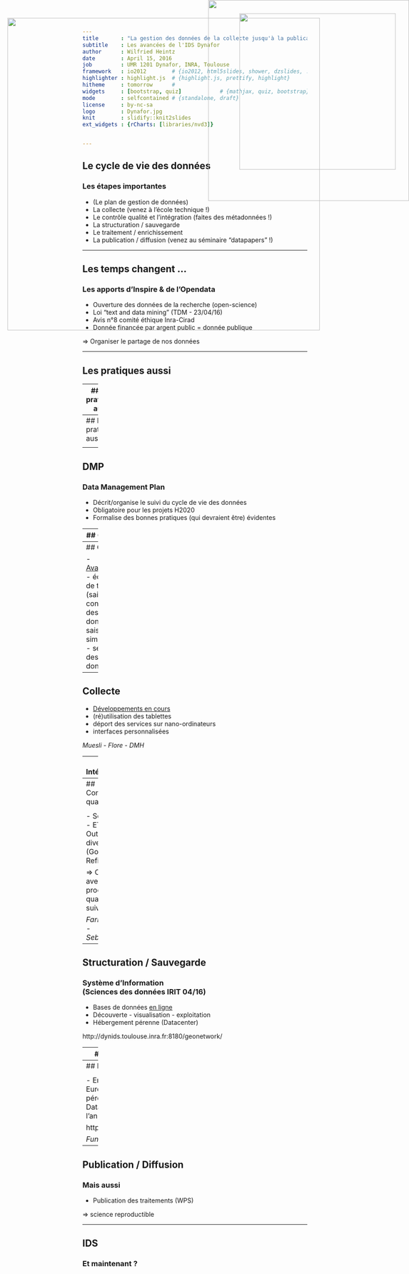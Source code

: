 ```yaml
---
title       : "La gestion des données de la collecte jusqu'à la publication"
subtitle    : Les avancées de l'IDS Dynafor
author      : Wilfried Heintz
date        : April 15, 2016
job         : UMR 1201 Dynafor, INRA, Toulouse
framework   : io2012        # {io2012, html5slides, shower, dzslides, ...}
highlighter : highlight.js  # {highlight.js, prettify, highlight}
hitheme     : tomorrow      #   
widgets     : [bootstrap, quiz]            # {mathjax, quiz, bootstrap}
mode        : selfcontained # {standalone, draft}
license     : by-nc-sa
logo        : Dynafor.jpg
knit        : slidify::knit2slides
ext_widgets : {rCharts: [libraries/nvd3]}


--- 
```

## Le cycle de vie des données
<img style="position: absolute; top: 0; right: 0; border: 0; width:450px;" src="assets/img/cycledevie_data.gif">
<h3>Les étapes importantes</h3>

 - (Le plan de gestion de données)
 - La collecte (venez à l'école technique !)
 - Le contrôle qualité et l'intégration (faites des métadonnées !)
 - La structuration / sauvegarde
 - Le traitement / enrichissement
 - La publication / diffusion (venez au séminaire "datapapers" !)
 

--- 

## Les temps changent ...
<img style="position: absolute; top: 30px; right: 30px; border: 0; width:350px;" src="assets/img/PublicDomain.png">
<h3>Les apports d'Inspire & de l'Opendata</h3>

 
 - Ouverture des données de la recherche (open-science)
 - Loi "text and data mining" (TDM - 23/04/16)
 - Avis n°8 comité éthique Inra-Cirad
 - Donnée financée par argent public = donnée publique

=> Organiser le partage de nos données

--- 

## Les pratiques aussi

<img style="position: absolute; top: 40; right: 200px; border: 0; width:700px;" src="assets/img/bad1.png">


--- 
## Les pratiques aussi

<img style="position: absolute; top: 40; right: 200px; border: 0; width:700px;" src="assets/img/bad2.png">


--- 
## Les pratiques aussi

<img style="position: absolute; top: 40; right: 200px; border: 0; width:700px;" src="assets/img/bad3.png">



--- 
## DMP

 <h3>Data Management Plan</h3>
 
 - Décrit/organise le suivi du cycle de vie des données
 - Obligatoire pour les projets H2020
 - Formalise des bonnes pratiques (qui devraient être) évidentes


--- 
## Collecte 


<h3>Les systèmes embarqués <br/>(Ateliers carnets électroniques OSU OREME 04/16)</h3>

 - <u>Inconvénients</u>
  - prise en main
  - configuration
  


--- 
## Collecte 

 - <u>Avantages</u>
  - économie de temps (saisie)
  - contrôle des données
  - saisies simultanées
  - sécurité des données

--- 
## Collecte 

 - <u>Développements en cours</u>
  - (ré)utilisation des tablettes
  - déport des services sur nano-ordinateurs
  - interfaces personnalisées

<i>Muesli - Flore - DMH</i>

--- 
## Intégration

 <h3>Métadonnées<br/> (Rochebrune 01/16)</h3>

 - Généalogie des données (protocole, projet, objectifs scientifiques ...)
 - Eléments d'exploitation de la données (format, résolution ...)
 - Normalisées (Inspire, EML, ISO ...)
 
=> Point de rencontre Collecte/Gestion/Exploitation
=> Pérennisation des données

<i>Sebiopag - Carabagri - Sebioref</i>


--- 
## Contrôle qualité

 <h3>"Data curation"<br/> (Formation GBIF 09/15)</h3>

 - Scripts R
 - ETL
 - Outils divers (Google Refine)
 
=> Coupler avec procédure qualité suivi

<i>Farmland - Sebiopag</i>

--- 
## Structuration / Sauvegarde

 <h3>Système d'Information <br/> (Sciences des données IRIT 04/16)</h3>

 - Bases de données <u>en ligne</u>
 - Découverte - visualisation - exploitation
 - Hébergement pérenne (Datacenter)
 
http://dynids.toulouse.inra.fr:8180/geonetwork/ 

--- 
## Traitement / Enrichissement

 - Accès partagé aux données référentielles (postgis, thredds ...)
 - Pas de chargement local
 
http://dynids.toulouse.inra.fr:8080/geoserver/

<i>CafoPyr</i>
--- 
## Publication / Diffusion

 <h3>Valorisation des jeux de données <br/> (Formation OpenUp! 04/16)</h3>

 - Entrepôts de données (GBIF, Europeana ...)
 - DOI -> identification pérenne et unique des DS
 - Datapapers -> Formation nationale l'an prochain
 
http://dynids.toulouse.inra.fr:8180/ipt

<i>Fundiv - BDOiseaux</i>

--- 
## Publication / Diffusion

 <h3>Mais aussi</h3>

 - Publication des traitements (WPS)

=> science reproductible


--- 
## IDS

 <h3>Et maintenant ?</h3>

